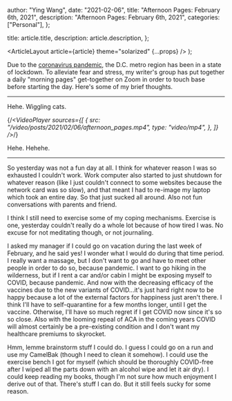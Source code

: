 
  author: "Ying Wang",
  date: "2021-02-06",
  title: "Afternoon Pages: February 6th, 2021",
  description: "Afternoon Pages: February 6th, 2021",
  categories: ["Personal"],
};

  title: article.title,
  description: article.description,
};

  <ArticleLayout article={article} theme="solarized" {...props} />
);

Due to the [coronavirus
pandemic](https://en.wikipedia.org/wiki/2019-20_coronavirus_pandemic), the D.C.
metro region has been in a state of lockdown. To alleviate fear and stress, my
writer's group has put together a daily "morning pages" get-together on Zoom in
order to touch base before starting the day. Here's some of my brief thoughts.

---

Hehe. Wiggling cats.

{/*<VideoPlayer
  sources={[
    {
      src: "/video/posts/2021/02/06/afternoon_pages.mp4",
      type: "video/mp4",
    },
  ]}
/>*/}

Hehe. Hehehe.

---

So yesterday was not a fun day at all. I think for whatever reason I was so
exhausted I couldn't work. Work computer also started to just shutdown for
whatever reason (like I just couldn't connect to some websites because the
network card was so slow), and that meant I had to re-image my laptop which took
an entire day. So that just sucked all around. Also not fun conversations with
parents and friend.

I think I still need to exercise some of my coping mechanisms. Exercise is one,
yesterday couldn't really do a whole lot because of how tired I was. No excuse
for not meditating though, or not journaling.

I asked my manager if I could go on vacation during the last week of February,
and he said yes! I wonder what I would do during that time period. I really want
a massage, but I don't want to go and have to meet other people in order to do
so, because pandemic. I want to go hiking in the wilderness, but if I rent a car
and/or cabin I might be exposing myself to COVID, because pandemic. And now with
the decreasing efficacy of the vaccines due to the new variants of COVID...it's
just hard right now to be happy because a lot of the external factors for
happiness just aren't there. I think I'll have to self-quarantine for a few
months longer, until I get the vaccine. Otherwise, I'll have so much regret if I
get COVID now since it's so so close. Also with the looming repeal of ACA in the
coming years COVID will almost certainly be a pre-existing condition and I don't
want my healthcare premiums to skyrocket.

Hmm, lemme brainstorm stuff I could do. I guess I could go on a run and use my
CamelBak (though I need to clean it somehow). I could use the exercise bench I
got for myself (which should be thoroughly COVID-free after I wiped all the
parts down with an alcohol wipe and let it air dry). I could keep reading my
books, though I'm not sure how much enjoyment I derive out of that. There's
stuff I can do. But it still feels sucky for some reason.
